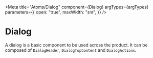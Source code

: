 

<Meta
  title="Atoms/Dialog"
  component={Dialog}
  argTypes={argTypes}
  parameters={{
    open: "true",
    maxWidth: "sm",
  }}
/>

# Dialog

A dialog is a basic component to be used across the product.
It can be composed of `DialogHeader`, `DialogTopContent` and `DialogActions`.

<Canvas>
  <Story story={dialog} name="Playground" />
</Canvas>

<ArgsTable of={Dialog} story="Playground" />
